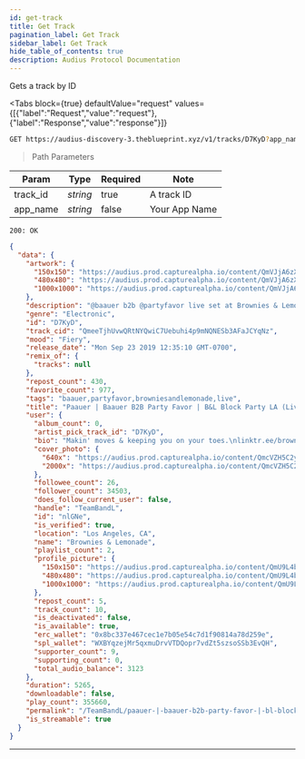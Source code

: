 ```yaml
---
id: get-track
title: Get Track
pagination_label: Get Track
sidebar_label: Get Track
hide_table_of_contents: true
description: Audius Protocol Documentation
---
```



Gets a track by ID

<Tabs
  block={true}
  defaultValue="request"
  values={[{"label":"Request","value":"request"},{"label":"Response","value":"response"}]}
>
<TabItem value="request">

```bash
GET https://audius-discovery-3.theblueprint.xyz/v1/tracks/D7KyD?app_name=EXAMPLEAPP HTTP/1.1
```

> Path Parameters

| Param    | Type     | Required | Note          |
| -------- | -------- | -------- | ------------- |
| track_id | _string_ | true     | A track ID    |
| app_name | _string_ | false    | Your App Name |

</TabItem>
<TabItem value="response">

`200: OK`

```json
{
  "data": {
    "artwork": {
      "150x150": "https://audius.prod.capturealpha.io/content/QmVJjA6zXhDZn3BjcjYa33P9NDiPZj7Vyq9TCx1bHjvHmG/150x150.jpg",
      "480x480": "https://audius.prod.capturealpha.io/content/QmVJjA6zXhDZn3BjcjYa33P9NDiPZj7Vyq9TCx1bHjvHmG/480x480.jpg",
      "1000x1000": "https://audius.prod.capturealpha.io/content/QmVJjA6zXhDZn3BjcjYa33P9NDiPZj7Vyq9TCx1bHjvHmG/1000x1000.jpg"
    },
    "description": "@baauer b2b @partyfavor live set at Brownies & Lemonade Block Party LA at The Shrine on 7.3.19.",
    "genre": "Electronic",
    "id": "D7KyD",
    "track_cid": "QmeeTjhUvwQRtNYQwiC7Uebuhi4p9mNQNESb3AFaJCYqNz",
    "mood": "Fiery",
    "release_date": "Mon Sep 23 2019 12:35:10 GMT-0700",
    "remix_of": {
      "tracks": null
    },
    "repost_count": 430,
    "favorite_count": 977,
    "tags": "baauer,partyfavor,browniesandlemonade,live",
    "title": "Paauer | Baauer B2B Party Favor | B&L Block Party LA (Live Set)",
    "user": {
      "album_count": 0,
      "artist_pick_track_id": "D7KyD",
      "bio": "Makin' moves & keeping you on your toes.\nlinktr.ee/browniesandlemonade",
      "cover_photo": {
        "640x": "https://audius.prod.capturealpha.io/content/QmcVZH5C2ygxoVS4ihPBJrkFrS1Ua6YJB5srNtXafPzihZ/640x.jpg",
        "2000x": "https://audius.prod.capturealpha.io/content/QmcVZH5C2ygxoVS4ihPBJrkFrS1Ua6YJB5srNtXafPzihZ/2000x.jpg"
      },
      "followee_count": 26,
      "follower_count": 34503,
      "does_follow_current_user": false,
      "handle": "TeamBandL",
      "id": "nlGNe",
      "is_verified": true,
      "location": "Los Angeles, CA",
      "name": "Brownies & Lemonade",
      "playlist_count": 2,
      "profile_picture": {
        "150x150": "https://audius.prod.capturealpha.io/content/QmU9L4beAM96MpiNqqVTZdiDiCRTeBku1AJCh3NXrE5PxV/150x150.jpg",
        "480x480": "https://audius.prod.capturealpha.io/content/QmU9L4beAM96MpiNqqVTZdiDiCRTeBku1AJCh3NXrE5PxV/480x480.jpg",
        "1000x1000": "https://audius.prod.capturealpha.io/content/QmU9L4beAM96MpiNqqVTZdiDiCRTeBku1AJCh3NXrE5PxV/1000x1000.jpg"
      },
      "repost_count": 5,
      "track_count": 10,
      "is_deactivated": false,
      "is_available": true,
      "erc_wallet": "0x8bc337e467cec1e7b05e54c7d1f90814a78d259e",
      "spl_wallet": "WXBYqzejMr5qxmuDrvVTDQopr7vdZt5szsoSSb3EvQH",
      "supporter_count": 9,
      "supporting_count": 0,
      "total_audio_balance": 3123
    },
    "duration": 5265,
    "downloadable": false,
    "play_count": 355660,
    "permalink": "/TeamBandL/paauer-|-baauer-b2b-party-favor-|-bl-block-party-la-live-set-725",
    "is_streamable": true
  }
}
```

</TabItem>
</Tabs>

---
